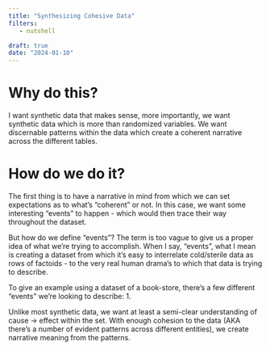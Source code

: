 ```yaml
---
title: "Synthesizing Cohesive Data"
filters:
   - nutshell

draft: true
date: "2024-01-10"
---
```


# Why do this?
I want synthetic data that makes sense, more importantly, we want synthetic data which is more than randomized variables. We want discernable patterns within the data which create a coherent narrative across the different tables.

# How do we do it?
The first thing is to have a narrative in mind from which we can set expectations as to what's "coherent" or not. In this case, we want some interesting "events" to happen - which would then trace their way throughout the dataset.

But how do we define "events"? The term is too vague to give us a proper idea of what we're trying to accomplish. When I say, "events", what I mean is creating a dataset from which it's easy to interrelate cold/sterile data as rows of factoids - to the very real human drama's to which that data is trying to describe.

To give an example using a dataset of a book-store, there's a few different "events" we're looking to describe:
1. 

Unlike most synthetic data, we want at least a semi-clear understanding of cause -> effect within the set. With enough cohesion to the data (AKA there's a number of evident patterns across different entities), we create narrative meaning from the patterns.

